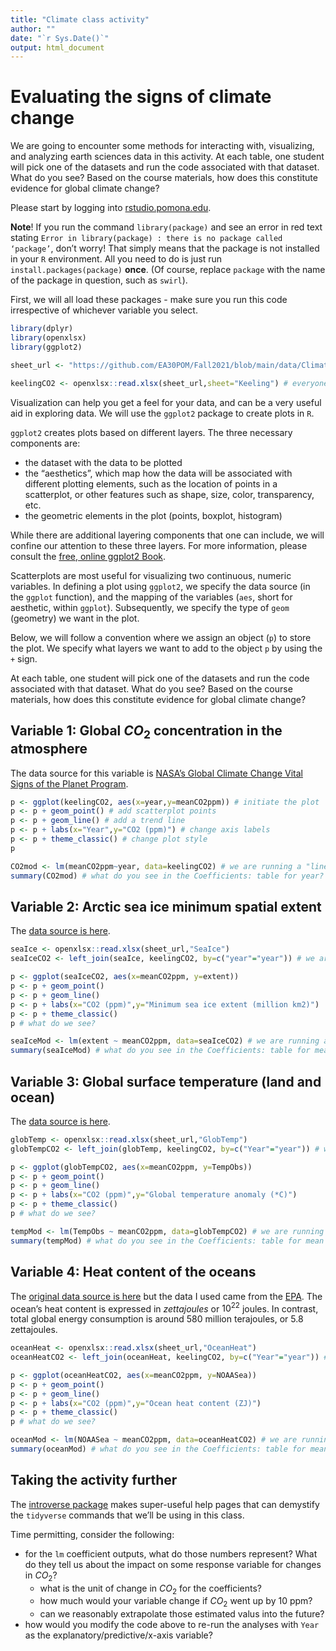 ```yaml
---
title: "Climate class activity"
author: ""
date: "`r Sys.Date()`"
output: html_document
---
```


# Evaluating the signs of climate change

We are going to encounter some methods for interacting with, visualizing, and analyzing earth sciences data in this activity. At each table, one student will pick one of the datasets and run the code associated with that dataset. What do you see? Based on the course materials, how does this constitute evidence for global climate change?

Please start by logging into [rstudio.pomona.edu](https://rstudio.pomona.edu). 

**Note**! If you run the command `library(package)` and see an error in red text stating `Error in library(package) : there is no package called ‘package’`, don't worry! That simply means that the package is not installed in your `R` environment. All you need to do is just run `install.packages(package)` **once**. (Of course, replace `package` with the name of the package in question, such as `swirl`).

First, we will all load these packages - make sure you run this code irrespective of whichever variable you select.

```r
library(dplyr)
library(openxlsx)
library(ggplot2)

sheet_url <- "https://github.com/EA30POM/Fall2021/blob/main/data/ClimateChangeSigns.xlsx?raw=true" # location of the Excel spreadsheet

keelingCO2 <- openxlsx::read.xlsx(sheet_url,sheet="Keeling") # everyone needs to download the Keeling CO2 data because we will be combining that with the other variables too.
```

Visualization can help you get a feel for your data, and can be a very useful aid in exploring data. We will use the `ggplot2` package to create plots in `R`. 

`ggplot2` creates plots based on different layers. The three necessary components are:

* the dataset with the data to be plotted
* the "aesthetics", which map how the data will be associated with different plotting elements, such as the location of points in a scatterplot, or other features such as shape, size, color, transparency, etc.
* the geometric elements in the plot (points, boxplot, histogram)

While there are additional layering components that one can include, we will confine our attention to these three layers. For more information, please consult the [free, online ggplot2 Book](https://ggplot2-book.org/).

Scatterplots are most useful for visualizing two continuous, numeric variables. In defining a plot using `ggplot2`, we specify the data source (in the `ggplot` function), and the mapping of the variables (`aes`, short for aesthetic, within `ggplot`). Subsequently, we specify the type of `geom` (geometry) we want in the plot.

Below, we will follow a convention where we assign an object (`p`) to store the plot. We specify what layers we want to add to the object `p` by using the `+` sign.

At each table, one student will pick one of the datasets and run the code associated with that dataset. What do you see? Based on the course materials, how does this constitute evidence for global climate change?

## Variable 1: Global $CO_2$ concentration in the atmosphere

The data source for this variable is [NASA's Global Climate Change Vital Signs of the Planet Program](https://climate.nasa.gov/vital-signs/carbon-dioxide/).

```r
p <- ggplot(keelingCO2, aes(x=year,y=meanCO2ppm)) # initiate the plot
p <- p + geom_point() # add scatterplot points
p <- p + geom_line() # add a trend line
p <- p + labs(x="Year",y="CO2 (ppm)") # change axis labels
p <- p + theme_classic() # change plot style
p

CO2mod <- lm(meanCO2ppm~year, data=keelingCO2) # we are running a "linear regression" statistical model. You can think of this like finding the line that fits our data the best.
summary(CO2mod) # what do you see in the Coefficients: table for year?
```

## Variable 2: Arctic sea ice minimum spatial extent

The [data source is here](https://climate.nasa.gov/vital-signs/arctic-sea-ice/).

```r
seaIce <- openxlsx::read.xlsx(sheet_url,"SeaIce")
seaIceCO2 <- left_join(seaIce, keelingCO2, by=c("year"="year")) # we are joining up the sea ice extent data with global CO2 level data, matching on each year

p <- ggplot(seaIceCO2, aes(x=meanCO2ppm, y=extent))
p <- p + geom_point()
p <- p + geom_line()
p <- p + labs(x="CO2 (ppm)",y="Minimum sea ice extent (million km2)")
p <- p + theme_classic()
p # what do we see?

seaIceMod <- lm(extent ~ meanCO2ppm, data=seaIceCO2) # we are running a "linear regression" statistical model. You can think of this like finding the line that fits our data the best.
summary(seaIceMod) # what do you see in the Coefficients: table for mean CO2 (ppm)? 
```

## Variable 3: Global surface temperature (land and ocean)

The [data source is here](https://climate.nasa.gov/vital-signs/global-temperature/).

```r
globTemp <- openxlsx::read.xlsx(sheet_url,"GlobTemp")
globTempCO2 <- left_join(globTemp, keelingCO2, by=c("Year"="year")) # we are joining up global temperature data with global CO2 level data, matching on each year

p <- ggplot(globTempCO2, aes(x=meanCO2ppm, y=TempObs))
p <- p + geom_point()
p <- p + geom_line()
p <- p + labs(x="CO2 (ppm)",y="Global temperature anomaly (*C)")
p <- p + theme_classic()
p # what do we see?

tempMod <- lm(TempObs ~ meanCO2ppm, data=globTempCO2) # we are running a "linear regression" statistical model. You can think of this like finding the line that fits our data the best.
summary(tempMod) # what do you see in the Coefficients: table for mean CO2 (ppm)? 
```

## Variable 4: Heat content of the oceans

The [original data source is here](https://climate.nasa.gov/vital-signs/ocean-heat/) but the data I used came from the [EPA](https://www.epa.gov/climate-indicators/climate-change-indicators-ocean-heat). The ocean's heat content is expressed in *zettajoules* or $10^{22}$ joules. In contrast, total global energy consumption is around 580 million terajoules, or 5.8 zettajoules.

```r
oceanHeat <- openxlsx::read.xlsx(sheet_url,"OceanHeat")
oceanHeatCO2 <- left_join(oceanHeat, keelingCO2, by=c("Year"="year")) # we are joining up global ocean heat content data with global CO2 level data, matching on each year

p <- ggplot(oceanHeatCO2, aes(x=meanCO2ppm, y=NOAASea))
p <- p + geom_point()
p <- p + geom_line()
p <- p + labs(x="CO2 (ppm)",y="Ocean heat content (ZJ)")
p <- p + theme_classic()
p # what do we see?

oceanMod <- lm(NOAASea ~ meanCO2ppm, data=oceanHeatCO2) # we are running a "linear regression" statistical model. You can think of this like finding the line that fits our data the best.
summary(oceanMod) # what do you see in the Coefficients: table for mean CO2 (ppm)? 
```

## Taking the activity further

The [introverse package](https://sjspielman.github.io/introverse/index.html) makes super-useful help pages that can demystify the `tidyverse` commands that we'll be using in this class.

Time permitting, consider the following:

* for the `lm` coefficient outputs, what do those numbers represent? What do they tell us about the impact on some response variable for changes in $CO_2$?
    + what is the unit of change in $CO_2$ for the coefficients?
    + how much would your variable change if $CO_2$ went up by 10 ppm?
    + can we reasonably extrapolate those estimated valus into the future?
* how would you modify the code above to re-run the analyses with `Year` as the explanatory/predictive/x-axis variable?
